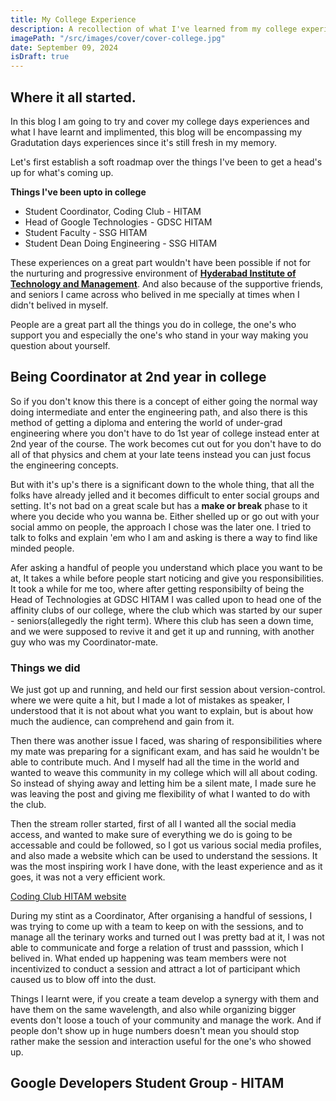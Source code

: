 ```yaml
---
title: My College Experience
description: A recollection of what I've learned from my college experience.
imagePath: "/src/images/cover/cover-college.jpg"
date: September 09, 2024
isDraft: true
---
```


## Where it all started.

In this blog I am going to try and cover my college days experiences and what I have learnt and implimented, this blog will be encompassing my Gradutation days experiences since it's still fresh in my memory.

Let's first establish a soft roadmap over the things I've been to get a head's up for what's coming up.

**Things I've been upto in college**

-   Student Coordinator, Coding Club - HITAM
-   Head of Google Technologies - GDSC HITAM
-   Student Faculty - SSG HITAM
-   Student Dean Doing Engineering - SSG HITAM

These experiences on a great part wouldn't have been possible if not for the nurturing and progressive environment of **[Hyderabad Institute of Technology and Management](https://www.linkedin.com/school/hitamhyderabad/posts/?feedView=all)**. And also because of the supportive friends, and seniors I came across who belived in me specially at times when I didn't belived in myself.

People are a great part all the things you do in college, the one's who support you and especially the one's who stand in your way making you question about yourself.

## Being Coordinator at 2nd year in college

So if you don't know this there is a concept of either going the normal way doing intermediate and enter the engineering path, and also there is this method of getting a diploma and entering the world of under-grad engineering where you don't have to do 1st year of college instead enter at 2nd year of the course. The work becomes cut out for you don't have to do all of that physics and chem at your late teens instead you can just focus the engineering concepts.

But with it's up's there is a significant down to the whole thing, that all the folks have already jelled and it becomes difficult to enter social groups and setting. It's not bad on a great scale but has a **make or break** phase to it where you decide who you wanna be. Either shelled up or go out with your social ammo on people, the approach I chose was the later one. I tried to talk to folks and explain 'em who I am and asking is there a way to find like minded people.

Afer asking a handful of people you understand which place you want to be at, It takes a while before people start noticing and give you responsibilities. It took a while for me too, where after getting responsibilty of being the Head of Technologies at GDSC HITAM I was called upon to head one of the affinity clubs of our college, where the club which was started by our super - seniors(allegedly the right term). Where this club has seen a down time, and we were supposed to revive it and get it up and running, with another guy who was my Coordinator-mate.

### Things we did

We just got up and running, and held our first session about version-control. where we were quite a hit, but I made a lot of mistakes as speaker, I understood that it is not about what you want to explain, but is about how much the audience, can comprehend and gain from it.

Then there was another issue I faced, was sharing of responsibilities where my mate was preparing for a significant exam, and has said he wouldn't be able to contribute much. And I myself had all the time in the world and wanted to weave this community in my college which will all about coding. So instead of shying away and letting him be a silent mate, I made sure he was leaving the post and giving me flexibility of what I wanted to do with the club.

Then the stream roller started, first of all I wanted all the social media access, and wanted to make sure of everything we do is going to be accessable and could be followed, so I got us various social media profiles, and also made a website which can be used to understand the sessions. It was the most inspiring work I have done, with the least experience and as it goes, it was not a very efficient work.

[Coding Club HITAM website](https://coding-hitam.github.io/)

During my stint as a Coordinator, After organising a handful of sessions, I was trying to come up with a team to keep on with the sessions, and to manage all the terinary works and turned out I was pretty bad at it, I was not able to communicate and forge a relation of trust and passsion, which I belived in. What ended up happening was team members were not incentivized to conduct a session and attract a lot of participant which caused us to blow off into the dust.

Things I learnt were, if you create a team develop a synergy with them and have them on the same wavelength, and also while organizing bigger events don't loose a touch of your community and manage the work. And if people don't show up in huge numbers doesn't mean you should stop rather make the session and interaction useful for the one's who showed up.

## Google Developers Student Group - HITAM

